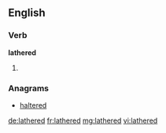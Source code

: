 ==English==

===Verb===
'''lathered'''

# {{past of|[[lather]]}}

===Anagrams===
* [[haltered#English|haltered]]

[[de:lathered]]
[[fr:lathered]]
[[mg:lathered]]
[[vi:lathered]]